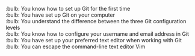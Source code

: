 :bulb: You know how to set up Git for the first time<br>
:bulb: You have set up Git on your computer<br>
:bulb: You understand the difference between the three Git configuration levels<br>
:bulb: You know how to configure your username and email address in Git<br>
:bulb: You have set up your preferred text editor when working with Git<br>
:bulb: You can escape the command-line text editor Vim
